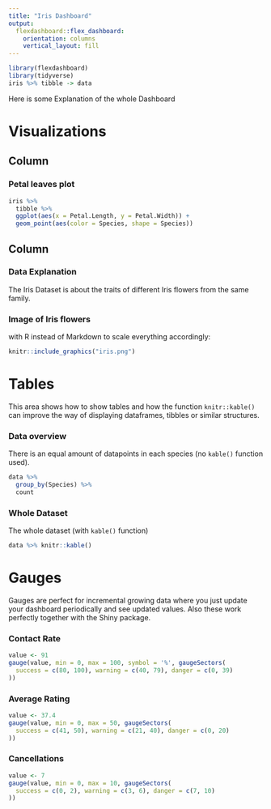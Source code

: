 ```yaml
---
title: "Iris Dashboard"
output: 
  flexdashboard::flex_dashboard:
    orientation: columns
    vertical_layout: fill
---
```


```r
library(flexdashboard)
library(tidyverse)
iris %>% tibble -> data
```

Here is some Explanation of the whole Dashboard

Visualizations {data-icon="fa-signal"}
===================================== 

Column {data-width=650}
-----------------------------------------------------------------------

### Petal leaves plot

```r
iris %>%
  tibble %>% 
  ggplot(aes(x = Petal.Length, y = Petal.Width)) +
  geom_point(aes(color = Species, shape = Species))
```

Column {data-width=350}
-----------------------------------------------------------------------

### Data Explanation

The Iris Dataset is about the traits of different Iris flowers from the same family.

### Image of Iris flowers

with R instead of Markdown to scale everything accordingly:

```r
knitr::include_graphics("iris.png")
```

Tables {data-icon="fa-table"}
=====================================

This area shows how to show tables and how the function `knitr::kable()` can improve the way of displaying dataframes, tibbles or similar structures.

### Data overview

There is an equal amount of datapoints in each species (no `kable()` function used).
    
```r
data %>%
  group_by(Species) %>%
  count
```
    
### Whole Dataset

The whole dataset (with `kable()` function)

```r
data %>% knitr::kable()
```

Gauges {data-icon="fa-tachometer-alt"}
=====================================

Gauges are perfect for incremental growing data where you just update your dashboard periodically and see updated values. Also these work perfectly together with the Shiny package.

### Contact Rate

```r
value <- 91
gauge(value, min = 0, max = 100, symbol = '%', gaugeSectors(
  success = c(80, 100), warning = c(40, 79), danger = c(0, 39)
))
```

### Average Rating 

```r
value <- 37.4
gauge(value, min = 0, max = 50, gaugeSectors(
  success = c(41, 50), warning = c(21, 40), danger = c(0, 20)
))
```

### Cancellations

```r
value <- 7
gauge(value, min = 0, max = 10, gaugeSectors(
  success = c(0, 2), warning = c(3, 6), danger = c(7, 10)
))
```